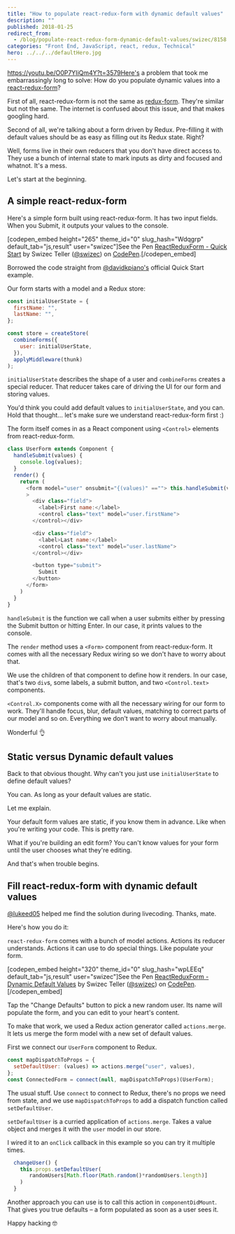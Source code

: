 ```yaml
---
title: "How to populate react-redux-form with dynamic default values"
description: ""
published: 2018-01-25
redirect_from:
  - /blog/populate-react-redux-form-dynamic-default-values/swizec/8158
categories: "Front End, JavaScript, react, redux, Technical"
hero: ../../../defaultHero.jpg
---
```


<https://youtu.be/O0P7YIiQm4Y?t=3579Here's> a problem that took me embarrassingly long to solve: How do you populate dynamic values into a [react-redux-form](https://github.com/davidkpiano/react-redux-form)?

First of all, react-redux-form is not the same as [redux-form](https://github.com/erikras/redux-form). They're similar but not the same. The internet is confused about this issue, and that makes googling hard.

Second of all, we're talking about a form driven by Redux. Pre-filling it with default values should be as easy as filling out its Redux state. Right?

Well, forms live in their own reducers that you don't have direct access to. They use a bunch of internal state to mark inputs as dirty and focused and whatnot. It's a mess.

Let's start at the beginning.

## A simple react-redux-form

Here's a simple form built using react-redux-form. It has two input fields. When you Submit, it outputs your values to the console.

\[codepen_embed height="265" theme_id="0" slug_hash="Wdqgrp" default_tab="js,result" user="swizec"]See the Pen [ReactReduxForm - Quick Start](https://codepen.io/swizec/pen/Wdqgrp/) by Swizec Teller ([@swizec](https://codepen.io/swizec)) on [CodePen](https://codepen.io).\[/codepen_embed]

Borrowed the code straight from [@davidkpiano's](https://twitter.com/davidkpiano) official Quick Start example.

Our form starts with a model and a Redux store:

```javascript
const initialUserState = {
  firstName: "",
  lastName: "",
};

const store = createStore(
  combineForms({
    user: initialUserState,
  }),
  applyMiddleware(thunk)
);
```

`initialUserState` describes the shape of a user and `combineForms` creates a special reducer. That reducer takes care of driving the UI for our form and storing values.

You'd think you could add default values to `initialUserState`, and you can. Hold that thought… let's make sure we understand react-redux-form first :)

The form itself comes in as a React component using `<Control>` elements from react-redux-form.

```javascript
class UserForm extends Component {
  handleSubmit(values) {
    console.log(values);
  }
  render() {
    return (
      <form model="user" onsubmit="{(values)" ==""> this.handleSubmit(values)}
      >
        <div class="field">
          <label>First name:</label>
          <control class="text" model="user.firstName">
        </control></div>

        <div class="field">
          <label>Last name:</label>
          <control class="text" model="user.lastName">
        </control></div>

        <button type="submit">
          Submit
        </button>
      </form>
    )
  }
}
```

`handleSubmit` is the function we call when a user submits either by pressing the Submit button or hitting Enter. In our case, it prints values to the console.

The `render` method uses a `<Form>` component from react-redux-form. It comes with all the necessary Redux wiring so we don't have to worry about that.

We use the children of that component to define how it renders. In our case, that's two `div`s, some labels, a submit button, and two `<Control.text>` components.

`<Control.X>` components come with all the necessary wiring for our form to work. They'll handle focus, blur, default values, matching to correct parts of our model and so on. Everything we don't want to worry about manually.

Wonderful 👌

## Static versus Dynamic default values

Back to that obvious thought. Why can't you just use `initialUserState` to define default values?

You can. As long as your default values are static.

Let me explain.

Your default form values are static, if you know them in advance. Like when you're writing your code. This is pretty rare.

What if you're building an edit form? You can't know values for your form until the user chooses what they're editing.

And that's when trouble begins.

## Fill react-redux-form with dynamic default values

[@lukeed05](https://twitter.com/lukeed05) helped me find the solution during livecoding. Thanks, mate.

Here's how you do it:

`react-redux-form` comes with a bunch of model actions. Actions its reducer understands. Actions it can use to do special things. Like populate your form.

\[codepen_embed height="320" theme_id="0" slug_hash="wpLEEq" default_tab="js,result" user="swizec"]See the Pen [ReactReduxForm - Dynamic Default Values](https://codepen.io/swizec/pen/wpLEEq/) by Swizec Teller ([@swizec](https://codepen.io/swizec)) on [CodePen](https://codepen.io).\[/codepen_embed]

Tap the "Change Defaults" button to pick a new random user. Its name will populate the form, and you can edit to your heart's content.

To make that work, we used a Redux action generator called `actions.merge`. It lets us merge the form model with a new set of default values.

First we connect our `UserForm` component to Redux.

```javascript
const mapDispatchToProps = {
  setDefaultUser: (values) => actions.merge("user", values),
};
const ConnectedForm = connect(null, mapDispatchToProps)(UserForm);
```

The usual stuff. Use `connect` to connect to Redux, there's no props we need from state, and we use `mapDispatchToProps` to add a dispatch function called `setDefaultUser`.

`setDefaultUser` is a curried application of `actions.merge`. Takes a value object and merges it with the `user` model in our store.

I wired it to an `onClick` callback in this example so you can try it multiple times.

```javascript
  changeUser() {
    this.props.setDefaultUser(
       randomUsers[Math.floor(Math.random()*randomUsers.length)]
    )
  }
```

Another approach you can use is to call this action in `componentDidMount`. That gives you true defaults – a form populated as soon as a user sees it.

Happy hacking 🤓
